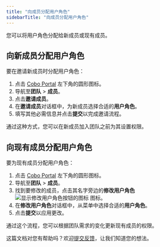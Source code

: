```yaml
---
title: "向成员分配用户角色"
sidebarTitle: "向成员分配用户角色"
---
```


您可以将用户角色分配给新成员或现有成员。

## 向新成员分配用户角色

要在邀请新成员时分配用户角色：

1. 点击 [Cobo Portal](https://portal.cobo.com/login) 左下角的圆形图标。
2. 导航至**团队** > **成员**。
3. 点击**邀请成员**。
4. 在**邀请成员**对话框中，为新成员选择合适的**用户角色**。
5. 填写其他必需信息并点击**提交**以完成邀请流程。

通过这种方式，您可以在新成员加入团队之前为其设置权限。

## 向现有成员分配用户角色

要为现有成员分配用户角色：

1. 点击 [Cobo Portal](https://portal.cobo.com/login) 左下角的圆形图标。
2. 导航至**团队** > **成员**。
3. 找到要修改的成员，点击其名字旁边的**修改用户角色** <img src="/cn/images/common/icon_edit.svg" className="icon" alt="显示修改用户角色按钮的图标"/> 图标。
4. 在**修改用户角色**对话框中，从菜单中选择合适的**用户角色**。
5. 点击**提交**以应用更改。

通过这个流程，您可以根据团队需求的变化更新现有成员的权限。

<Tip>这篇文档对您有帮助吗？欢迎[提交反馈](https://forms.zohopublic.com/cobo/form/DocumentFeedbackForm/formperma/QvLOhxJv1_JMsJ-1dleZ8Itb_7rzN-LtgvsDdxosoVI?referrername=manuals)，让我们知道您的想法。</Tip>